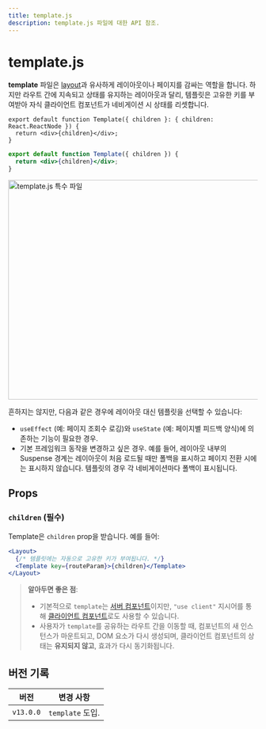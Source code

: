 ```yaml
---
title: template.js
description: template.js 파일에 대한 API 참조.
---
```



# template.js

**template** 파일은 [layout](/docs/app/building-your-application/routing/layouts-and-templates#layouts)과 유사하게 레이아웃이나 페이지를 감싸는 역할을 합니다. 하지만 라우트 간에 지속되고 상태를 유지하는 레이아웃과 달리, 템플릿은 고유한 키를 부여받아 자식 클라이언트 컴포넌트가 네비게이션 시 상태를 리셋합니다.

```tsx filename="app/template.tsx" switcher
export default function Template({ children }: { children: React.ReactNode }) {
  return <div>{children}</div>;
}
```

```jsx filename="app/template.jsx" switcher
export default function Template({ children }) {
  return <div>{children}</div>;
}
```

<Image
  alt="template.js 특수 파일"
  src="https://nextjs.org/_next/image?url=%2Fdocs%2Flight%2Ftemplate-special-file.png&w=1920&q=75"
  width="1600"
  height="444"
/>

흔하지는 않지만, 다음과 같은 경우에 레이아웃 대신 템플릿을 선택할 수 있습니다:

- `useEffect` (예: 페이지 조회수 로깅)와 `useState` (예: 페이지별 피드백 양식)에 의존하는 기능이 필요한 경우.
- 기본 프레임워크 동작을 변경하고 싶은 경우. 예를 들어, 레이아웃 내부의 Suspense 경계는 레이아웃이 처음 로드될 때만 폴백을 표시하고 페이지 전환 시에는 표시하지 않습니다. 템플릿의 경우 각 네비게이션마다 폴백이 표시됩니다.

## Props

### `children` (필수)

Template은 `children` prop을 받습니다. 예를 들어:

```jsx filename="Output"
<Layout>
  {/* 템플릿에는 자동으로 고유한 키가 부여됩니다. */}
  <Template key={routeParam}>{children}</Template>
</Layout>
```

> **알아두면 좋은 점**:
>
> - 기본적으로 `template`는 [서버 컴포넌트](/docs/app/building-your-application/rendering/server-components)이지만, `"use client"` 지시어를 통해 [클라이언트 컴포넌트](/docs/app/building-your-application/rendering/client-components)로도 사용할 수 있습니다.
> - 사용자가 `template`를 공유하는 라우트 간을 이동할 때, 컴포넌트의 새 인스턴스가 마운트되고, DOM 요소가 다시 생성되며, 클라이언트 컴포넌트의 상태는 **유지되지 않고**, 효과가 다시 동기화됩니다.

## 버전 기록

| 버전      | 변경 사항        |
| --------- | ---------------- |
| `v13.0.0` | `template` 도입. |
